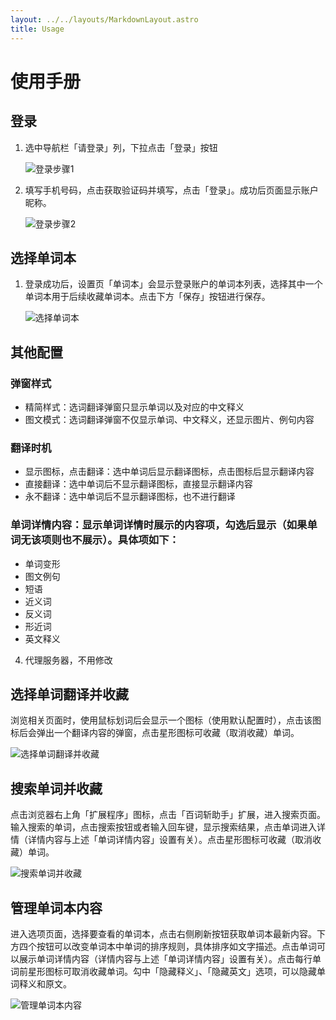 ```yaml
---
layout: ../../layouts/MarkdownLayout.astro
title: Usage
---
```


# 使用手册

## 登录

1. 选中导航栏「请登录」列，下拉点击「登录」按钮

   <Image src={login1} alt="登录步骤1" />

2. 填写手机号码，点击获取验证码并填写，点击「登录」。成功后页面显示账户昵称。

   <Image src={login2} alt="登录步骤2" />

## 选择单词本

1. 登录成功后，设置页「单词本」会显示登录账户的单词本列表，选择其中一个单词本用于后续收藏单词本。点击下方「保存」按钮进行保存。

   <Image src={selectedWorkbook} alt="选择单词本" />

## 其他配置

### 弹窗样式

- 精简样式：选词翻译弹窗只显示单词以及对应的中文释义
- 图文模式：选词翻译弹窗不仅显示单词、中文释义，还显示图片、例句内容

### 翻译时机

- 显示图标，点击翻译：选中单词后显示翻译图标，点击图标后显示翻译内容
- 直接翻译：选中单词后不显示翻译图标，直接显示翻译内容
- 永不翻译：选中单词后不显示翻译图标，也不进行翻译

### 单词详情内容：显示单词详情时展示的内容项，勾选后显示（如果单词无该项则也不展示）。具体项如下：

- 单词变形
- 图文例句
- 短语
- 近义词
- 反义词
- 形近词
- 英文释义

4. 代理服务器，不用修改

## 选择单词翻译并收藏

浏览相关页面时，使用鼠标划词后会显示一个图标（使用默认配置时），点击该图标后会弹出一个翻译内容的弹窗，点击星形图标可收藏（取消收藏）单词。

<img src={collectWord.src} alt="选择单词翻译并收藏" />

## 搜索单词并收藏

点击浏览器右上角「扩展程序」图标，点击「百词斩助手」扩展，进入搜索页面。输入搜索的单词，点击搜索按钮或者输入回车键，显示搜索结果，点击单词进入详情（详情内容与上述「单词详情内容」设置有关）。点击星形图标可收藏（取消收藏）单词。

<img src={searchWord.src} alt="搜索单词并收藏" />

## 管理单词本内容

进入选项页面，选择要查看的单词本，点击右侧刷新按钮获取单词本最新内容。下方四个按钮可以改变单词本中单词的排序规则，具体排序如文字描述。点击单词可以展示单词详情内容（详情内容与上述「单词详情内容」设置有关）。点击每行单词前星形图标可取消收藏单词。勾中「隐藏释义」、「隐藏英文」选项，可以隐藏单词释义和原文。

<img src={manageWordBook.src} alt="管理单词本内容" />